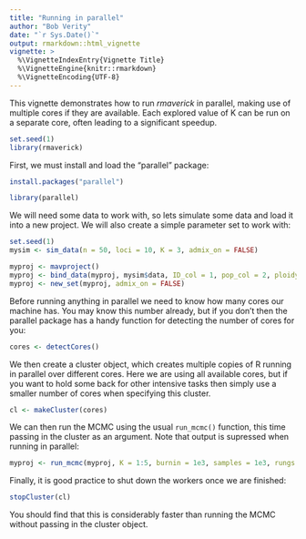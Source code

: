 ```yaml
---
title: "Running in parallel"
author: "Bob Verity"
date: "`r Sys.Date()`"
output: rmarkdown::html_vignette
vignette: >
  %\VignetteIndexEntry{Vignette Title}
  %\VignetteEngine{knitr::rmarkdown}
  %\VignetteEncoding{UTF-8}
---
```


This vignette demonstrates how to run *rmaverick* in parallel, making use of multiple cores if they are available. Each explored value of K can be run on a separate core, often leading to a significant speedup.

```r
set.seed(1)
library(rmaverick)
```

First, we must install and load the "parallel" package:

```r
install.packages("parallel")
```
```r
library(parallel)
```

We will need some data to work with, so lets simulate some data and load it into a new project. We will also create a simple parameter set to work with:

```r
set.seed(1)
mysim <- sim_data(n = 50, loci = 10, K = 3, admix_on = FALSE)

myproj <- mavproject()
myproj <- bind_data(myproj, mysim$data, ID_col = 1, pop_col = 2, ploidy_col = 3)
myproj <- new_set(myproj, admix_on = FALSE)
```

Before running anything in parallel we need to know how many cores our machine has. You may know this number already, but if you don't then the parallel package has a handy function for detecting the number of cores for you:

```r
cores <- detectCores()
```

We then create a cluster object, which creates multiple copies of R running in parallel over different cores. Here we are using all available cores, but if you want to hold some back for other intensive tasks then simply use a smaller number of cores when specifying this cluster.

```r
cl <- makeCluster(cores)
```

We can then run the MCMC using the usual `run_mcmc()` function, this time passing in the cluster as an argument. Note that output is supressed when running in parallel:

```r
myproj <- run_mcmc(myproj, K = 1:5, burnin = 1e3, samples = 1e3, rungs = 10, cluster = cl)
```

Finally, it is good practice to shut down the workers once we are finished:

```r
stopCluster(cl)
```

You should find that this is considerably faster than running the MCMC without passing in the cluster object.


